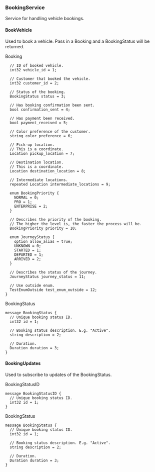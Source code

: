 <Definition>

<DefinitionHeader name="service">

### BookingService

</DefinitionHeader>

Service for handling vehicle bookings.

<RpcDefinition>

<RpcDefinitionHeader
  requestTypePrefix=""
  requestType="Booking"
  responseTypePrefix=""
  responseType="BookingStatus">

#### BookVehicle

</RpcDefinitionHeader>

<RpcDefinitionDescription>

Used to book a vehicle. Pass in a Booking and a BookingStatus will be
returned.

<RpcMethodText type="request" isStream={false}>
  Booking
</RpcMethodText>

```protosaurus--booking.v1.Booking
  // ID of booked vehicle.
  int32 vehicle_id = 1;

  // Customer that booked the vehicle.
  int32 customer_id = 2;

  // Status of the booking.
  BookingStatus status = 3;

  // Has booking confirmation been sent.
  bool confirmation_sent = 4;

  // Has payment been received.
  bool payment_received = 5;

  // Color preference of the customer.
  string color_preference = 6;

  // Pick-up location.
  // This is a coordinate.
  Location pickup_location = 7;

  // Destination location.
  // This is a coordinate.
  Location destination_location = 8;

  // Intermediate locations.
  repeated Location intermediate_locations = 9;

  enum BookingPriority {
    NORMAL = 0;
    PRO = 1;
    ENTERPRISE = 2;
  }

  // Describes the priority of the booking.
  // The higher the level is, the faster the process will be.
  BookingPriority priority = 10;

  enum JourneyStatus {
    option allow_alias = true;
    UNKNOWN = 0;
    STARTED = 1;
    DEPARTED = 1;
    ARRIVED = 2;
  }

  // Describes the status of the journey.
  JourneyStatus journey_status = 11;

  // Use outside enum.
  TestEnumOutside test_enum_outside = 12;
}
```

<RpcMethodText type="response" isStream={false}>
  BookingStatus
</RpcMethodText>

```protosaurus--booking.v1.BookingStatus
message BookingStatus {
  // Unique booking status ID.
  int32 id = 1;

  // Booking status description. E.g. "Active".
  string description = 2;

  // Duration.
  Duration duration = 3;
}
```

</RpcDefinitionDescription>

</RpcDefinition>

<RpcDefinition>

<RpcDefinitionHeader
  requestTypePrefix=""
  requestType="BookingStatusID"
  responseTypePrefix="stream"
  responseType="BookingStatus">

#### BookingUpdates

</RpcDefinitionHeader>

<RpcDefinitionDescription>

Used to subscribe to updates of the BookingStatus.

<RpcMethodText type="request" isStream={false}>
  BookingStatusID
</RpcMethodText>

```protosaurus--booking.v1.BookingStatusID
message BookingStatusID {
  // Unique booking status ID.
  int32 id = 1;
}
```

<RpcMethodText type="response" isStream={true}>
  BookingStatus
</RpcMethodText>

```protosaurus--booking.v1.BookingStatus
message BookingStatus {
  // Unique booking status ID.
  int32 id = 1;

  // Booking status description. E.g. "Active".
  string description = 2;

  // Duration.
  Duration duration = 3;
}
```

</RpcDefinitionDescription>

</RpcDefinition>

</Definition>
